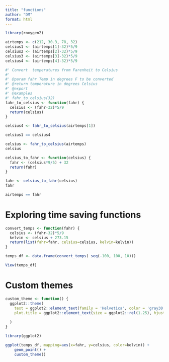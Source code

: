 ```yaml
---
title: "functions"
author: "DM"
format: html
---
```

```r
library(roxygen2)
```


```r
airtemps <- c(212, 30.3, 78, 32)
celsius1 <- (airtemps[1]-32)*5/9
celsius2 <- (airtemps[2]-32)*5/9
celsius3 <- (airtemps[3]-32)*5/9
celsius4 <- (airtemps[4]-32)*5/9
```

```r
#' Convert  temperatures from Farenheit to Celsius
#' 
#' @param fahr Temp in degrees F to be converted
#' @return temperature in degrees Celsius
#' @export
#' @examples
#' fahr_to_celsius(32)
fahr_to_celsius <- function(fahr) {
  celsius <- (fahr-32)*5/9
  return(celsius)
}

celsius4 <- fahr_to_celsius(airtemps[1])
```

```r
celsius1 == celsius4
```

```r
celsius <- fahr_to_celsius(airtemps)
celsius
```

```r
celsius_to_fahr <- function(celsius) {
  fahr <- (celsius*9/5) + 32
  return(fahr)
}
```

```r
fahr <- celsius_to_fahr(celsius)
fahr

airtemps == fahr
```

# Exploring time saving functions

```r
convert_temps <- function(fahr) {
  celsius <- (fahr-32)*5/9
  kelvin <- celsius + 273.15
  return(list(fahr=fahr, celsius=celsius, kelvin=kelvin))
}

temps_df <- data.frame(convert_temps( seq(-100, 100, 10)))

View(temps_df)
```



# Custom themes

```r
custom_theme <- function() {
  ggplot2::theme(
    text = ggplot2::element_text(family = 'Helvetica', color = 'gray30', size = 6),
    plot.title = ggplot2::element_text(size = ggplot2::rel(1.25), hjust = 0.5, face = 'bold')
    
  )
}


```




```r
library(ggplot2)

ggplot(temps_df, mapping=aes(x=fahr, y=celsius, color=kelvin)) +
    geom_point() +
    custom_theme()
```

